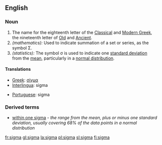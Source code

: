 {{letter_disp2|rho|[[image:Greek_uc_sigma.svg|33px]][[image:Greek_lc_sigma1.png|30px]][[image:Greek_lc_sigma2.png|23px]] |tau|σίγμα|Σ|σ}}

==English==
===Noun===
# The name for the eighteenth letter of the [[Classical Greek|Classical]] and [[Modern Greek]], the nineteenth letter of [[Old Greek|Old]] and [[Ancient Greek|Ancient]].
# ''(mathematics):'' Used to indicate summation of a set or series, as the symbol &#931;.
# ''(statistics):'' The symbol &#963; is used to indicate one [[standard deviation]] from the [[mean]], particularly in a [[normal distribution]].

====Translations====
{{top}}
*[[Greek]]: [[σίγμα]] {{n}}
*[[Interlingua]]: sigma
{{mid}}
*[[Portuguese]]: sigma {{m}}
{{bottom}}

===Derived terms===
*[[within one sigma]] - ''the range from the mean, plus or minus one standard deviation, usually covering 68% of the data points in a normal distribution''

[[fr:sigma]]
[[gl:sigma]]
[[la:sigma]]
[[pl:sigma]]
[[sl:sigma]]
[[fi:sigma]]